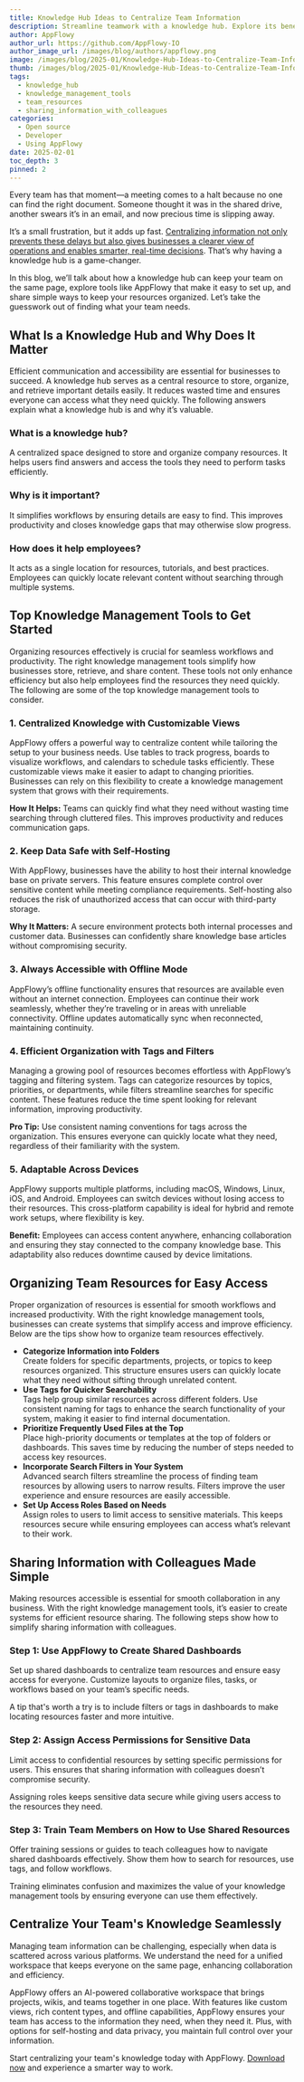 ```yaml
---
title: Knowledge Hub Ideas to Centralize Team Information
description: Streamline teamwork with a knowledge hub. Explore its benefits, tools like AppFlowy, and practical ways to organize and share team information easily.
author: AppFlowy
author_url: https://github.com/AppFlowy-IO
author_image_url: /images/blog/authors/appflowy.png
image: /images/blog/2025-01/Knowledge-Hub-Ideas-to-Centralize-Team-Information.png
thumb: /images/blog/2025-01/Knowledge-Hub-Ideas-to-Centralize-Team-Information.png
tags:
  - knowledge_hub
  - knowledge_management_tools
  - team_resources
  - sharing_information_with_colleagues
categories:
  - Open source
  - Developer
  - Using AppFlowy
date: 2025-02-01
toc_depth: 3
pinned: 2
---
```


Every team has that moment—a meeting comes to a halt because no one can find the right document. Someone thought it was in the shared drive, another swears it’s in an email, and now precious time is slipping away.

It’s a small frustration, but it adds up fast. [Centralizing information not only prevents these delays but also gives businesses a clearer view of operations and enables smarter, real-time decisions](https://technweb.com/blog/data-centralization). That’s why having a knowledge hub is a game-changer.

In this blog, we’ll talk about how a knowledge hub can keep your team on the same page, explore tools like AppFlowy that make it easy to set up, and share simple ways to keep your resources organized. Let’s take the guesswork out of finding what your team needs.

## What Is a Knowledge Hub and Why Does It Matter

Efficient communication and accessibility are essential for businesses to succeed. A knowledge hub serves as a central resource to store, organize, and retrieve important details easily. It reduces wasted time and ensures everyone can access what they need quickly. The following answers explain what a knowledge hub is and why it’s valuable.

### What is a knowledge hub?

A centralized space designed to store and organize company resources. It helps users find answers and access the tools they need to perform tasks efficiently.

### Why is it important?

It simplifies workflows by ensuring details are easy to find. This improves productivity and closes knowledge gaps that may otherwise slow progress.

### How does it help employees?

It acts as a single location for resources, tutorials, and best practices. Employees can quickly locate relevant content without searching through multiple systems.

## Top Knowledge Management Tools to Get Started

Organizing resources effectively is crucial for seamless workflows and productivity. The right knowledge management tools simplify how businesses store, retrieve, and share content. These tools not only enhance efficiency but also help employees find the resources they need quickly. The following are some of the top knowledge management tools to consider.

### 1\. Centralized Knowledge with Customizable Views

AppFlowy offers a powerful way to centralize content while tailoring the setup to your business needs. Use tables to track progress, boards to visualize workflows, and calendars to schedule tasks efficiently. These customizable views make it easier to adapt to changing priorities. Businesses can rely on this flexibility to create a knowledge management system that grows with their requirements.

**How It Helps:** Teams can quickly find what they need without wasting time searching through cluttered files. This improves productivity and reduces communication gaps.

### 2\. Keep Data Safe with Self-Hosting

With AppFlowy, businesses have the ability to host their internal knowledge base on private servers. This feature ensures complete control over sensitive content while meeting compliance requirements. Self-hosting also reduces the risk of unauthorized access that can occur with third-party storage.

**Why It Matters:** A secure environment protects both internal processes and customer data. Businesses can confidently share knowledge base articles without compromising security.

### 3\. Always Accessible with Offline Mode

AppFlowy’s offline functionality ensures that resources are available even without an internet connection. Employees can continue their work seamlessly, whether they’re traveling or in areas with unreliable connectivity. Offline updates automatically sync when reconnected, maintaining continuity.

### 4\. Efficient Organization with Tags and Filters

Managing a growing pool of resources becomes effortless with AppFlowy’s tagging and filtering system. Tags can categorize resources by topics, priorities, or departments, while filters streamline searches for specific content. These features reduce the time spent looking for relevant information, improving productivity.

**Pro Tip:** Use consistent naming conventions for tags across the organization. This ensures everyone can quickly locate what they need, regardless of their familiarity with the system.

### 5\. Adaptable Across Devices

AppFlowy supports multiple platforms, including macOS, Windows, Linux, iOS, and Android. Employees can switch devices without losing access to their resources. This cross-platform capability is ideal for hybrid and remote work setups, where flexibility is key.

**Benefit:** Employees can access content anywhere, enhancing collaboration and ensuring they stay connected to the company knowledge base. This adaptability also reduces downtime caused by device limitations.

## Organizing Team Resources for Easy Access

Proper organization of resources is essential for smooth workflows and increased productivity. With the right knowledge management tools, businesses can create systems that simplify access and improve efficiency. Below are the tips show how to organize team resources effectively.

* **Categorize Information into Folders**  
  Create folders for specific departments, projects, or topics to keep resources organized. This structure ensures users can quickly locate what they need without sifting through unrelated content.  
* **Use Tags for Quicker Searchability**  
  Tags help group similar resources across different folders. Use consistent naming for tags to enhance the search functionality of your system, making it easier to find internal documentation.  
* **Prioritize Frequently Used Files at the Top**  
  Place high-priority documents or templates at the top of folders or dashboards. This saves time by reducing the number of steps needed to access key resources.  
* **Incorporate Search Filters in Your System**  
  Advanced search filters streamline the process of finding team resources by allowing users to narrow results. Filters improve the user experience and ensure resources are easily accessible.  
* **Set Up Access Roles Based on Needs**  
  Assign roles to users to limit access to sensitive materials. This keeps resources secure while ensuring employees can access what’s relevant to their work.

## Sharing Information with Colleagues Made Simple

Making resources accessible is essential for smooth collaboration in any business. With the right knowledge management tools, it’s easier to create systems for efficient resource sharing. The following steps show how to simplify sharing information with colleagues.

### Step 1: Use AppFlowy to Create Shared Dashboards

Set up shared dashboards to centralize team resources and ensure easy access for everyone. Customize layouts to organize files, tasks, or workflows based on your team’s specific needs.

A tip that's worth a try is to include filters or tags in dashboards to make locating resources faster and more intuitive.

### Step 2: Assign Access Permissions for Sensitive Data

Limit access to confidential resources by setting specific permissions for users. This ensures that sharing information with colleagues doesn’t compromise security.

Assigning roles keeps sensitive data secure while giving users access to the resources they need.

### Step 3: Train Team Members on How to Use Shared Resources

Offer training sessions or guides to teach colleagues how to navigate shared dashboards effectively. Show them how to search for resources, use tags, and follow workflows.

Training eliminates confusion and maximizes the value of your knowledge management tools by ensuring everyone can use them effectively.

## Centralize Your Team's Knowledge Seamlessly

Managing team information can be challenging, especially when data is scattered across various platforms. We understand the need for a unified workspace that keeps everyone on the same page, enhancing collaboration and efficiency.

AppFlowy offers an AI-powered collaborative workspace that brings projects, wikis, and teams together in one place. With features like custom views, rich content types, and offline capabilities, AppFlowy ensures your team has access to the information they need, when they need it. Plus, with options for self-hosting and data privacy, you maintain full control over your information.

Start centralizing your team's knowledge today with AppFlowy. [Download now](https://appflowy.io/download) and experience a smarter way to work.

